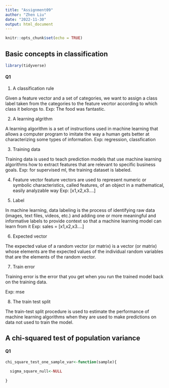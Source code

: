 ```yaml
---
title: "Assignment09"
author: "Zhen Liu"
date: "2022-11-30"
output: html_document
---
```


```r
knitr::opts_chunk$set(echo = TRUE)
```


## Basic concepts in classification

```r
library(tidyverse)
```


#### Q1

1. A classification rule

Given a feature vector and a set of categories, we want to assign a class label taken from the categories to the feature vecrtor according to which class it belongs to. 
Exp: The food was fantastic.

2. A learning algrithm

A learning algorithm is a set of instructions used in machine learning that allows a computer program to imitate the way a human gets better at characterizing some types of information. 
Exp: regression, classfication


3. Training data

Training data is used to teach prediction models that use machine learning algorithms how to extract features that are relevant to specific business goals.
Exp: for supervised ml, the training dataset is labeled.

4. Feature vector 
feature vectors are used to represent numeric or symbolic characteristics, called features, of an object in a mathematical, easily analyzable way
Exp: [x1,x2,x3....]


5. Label

In machine learning, data labeling is the process of identifying raw data (images, text files, videos, etc.) and adding one or more meaningful and informative labels to provide context so that a machine learning model can learn from it
Exp: sales = [x1,x2,x3....]


6. Expected vector

The expected value of a random vector (or matrix) is a vector (or matrix) whose elements are the expected values of the individual random variables that are the elements of the random vector.



7. Train error

Training error is the error that you get when you run the trained model back on the training data.

Exp: mse


8. The train test split

The train-test split procedure is used to estimate the performance of machine learning algorithms when they are used to make predictions on data not used to train the model.




## A chi-squared test of population variance


#### Q1


```r

chi_square_test_one_sample_var<-function(sample){
  
  sigma_square_null<-NULL
  
}


```


```r



```







